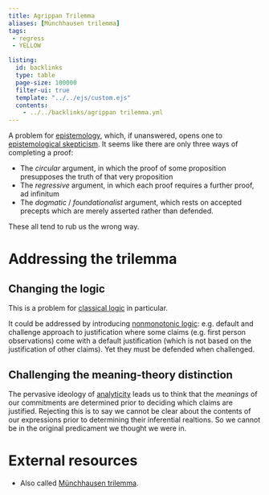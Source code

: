 ```yaml
---
title: Agrippan Trilemma
aliases: [Münchhausen trilemma]
tags: 
 - regress
 - YELLOW

listing:
  id: backlinks
  type: table
  page-size: 100000
  filter-ui: true
  template: "../../ejs/custom.ejs"
  contents:
    - ../../backlinks/agrippan trilemma.yml
---
```


A problem for [epistemology](/docs/phil/Epistemology.html), which, if unanswered, opens one to [epistemological skepticism](/docs/phil/Epistemological skepticism.html). It seems like there are only three ways of completing a proof:

- The *circular* argument, in which the proof of some proposition presupposes the truth of that very proposition
- The *regressive* argument, in which each proof requires a further proof, ad infinitum
- The *dogmatic* / *foundationalist* argument, which rests on accepted precepts which are merely asserted rather than defended.

These all tend to rub us the wrong way.

# Addressing the trilemma

## Changing the logic
This is a problem for [classical logic](/docs/phil/Classical logic.html) in particular.

It could be addressed by introducing [nonmonotonic logic](/docs/phil/Nonmonotonic logic.html):  e.g. default and challenge approach to justification where some claims (e.g. first person observations) come with a default justification (which is not based on the justification of other claims). Yet they must be defended when challenged.

## Challenging the meaning-theory distinction

The pervasive ideology of [analyticity](/docs/phil/interaction/Analytic and synthetic facts.html) leads us to think that the *meanings* of our commitments are determined prior to deciding which claims are justified. Rejecting this is to say we cannot be clear about the contents of our expressions prior to determining their inferential realtions. So we cannot be in the original predicament we thought we were in.

# External resources
- Also called [Münchhausen trilemma](https://en.wikipedia.org/wiki/M%C3%BCnchhausen_trilemma).
